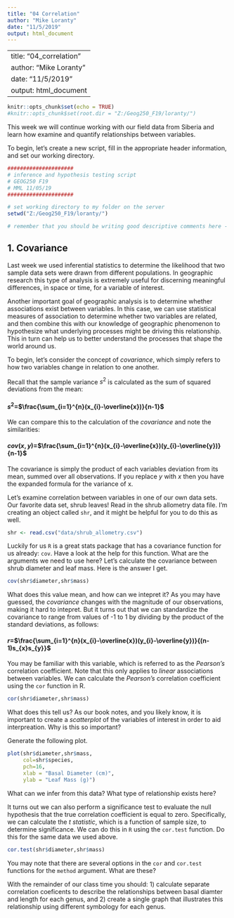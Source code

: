 ```yaml
---
title: "04 Correlation"
author: "Mike Loranty"
date: "11/5/2019"
output: html_document
---
```

---
title: "04_correlation"
author: "Mike Loranty"
date: "11/5/2019"
output: html_document
---


```r
knitr::opts_chunk$set(echo = TRUE)
#knitr::opts_chunk$set(root.dir = "Z:/Geog250_F19/loranty/")
```

This week we will continue working with our field data from Siberia and learn how examine and quantify relationships between variables.

To begin, let's create a new script, fill in the appropriate header information, and set our working directory.
```r
#####################
# inference and hypothesis testing script
# GEOG250 F19
# MML 11/05/19
#####################

# set working directory to my folder on the server
setwd("Z:/Geog250_F19/loranty/")

# remember that you should be writing good descriptive comments here - these are your notes!

```

## 1. Covariance

Last week we used inferential statistics to determine the likelihood that two sample data sets were drawn from different populations. In geographic research this type of analysis is extremely useful for discerning meaningful differences, in space or time, for a variable of interest. 

Another important goal of geographic analysis is to determine whether associations exist between variables. In this case, we can use statistical measures of association to determine whether two variables are related, and then combine this with our knowledge of geographic phenomenon to hypothesize what underlying processes might be driving this relationship. This in turn can help us to better understand the processes that shape the world around us. 

To begin, let's consider the concept of *covariance*, which simply refers to how two variables change in relation to one another. 

Recall that the sample variance $s^{2}$ is calculated as the sum of squared deviations from the mean: 


####   $s^{2}$=$\frac{\sum_{i=1}^{n}(x_{i}-\overline{x})}{n-1}$


We can compare this to the calculation of the *covariance* and note the similarities: 

####   $cov(x,y)$=$\frac{\sum_{i=1}^{n}(x_{i}-\overline{x})(y_{i}-\overline{y})}{n-1}$

The covariance is simply the product of each variables deviation from its mean, summed over all observations. If you replace *y* with *x* then you have the expanded formula for the variance of x. 

Let's examine correlation between variables in one of our own data sets. Our favorite data set, shrub leaves! Read in the shrub allometry data file. I'm creating an object called `shr`, and it might be helpful for you to do this as well. 

```r
shr <- read.csv("data/shrub_allometry.csv")
```

Luckily for us `R` is a great stats package that has a covariance function for us already: `cov`. Have a look at the help for this function. What are the arguments we need to use here? Let's calculate the covariance between shrub diameter and leaf mass. Here is the answer I get. 

```r
cov(shr$diameter,shr$mass)
```

What does this value mean, and how can we intepret it? As you may have guessed, the *covariance* changes with the magnitude of our observations, making it hard to intepret. But it turns out that we can standardize the covariance to range from values of -1 to 1 by dividing by the product of the standard deviations, as follows: 


####   $r$=$\frac{\sum_{i=1}^{n}(x_{i}-\overline{x})(y_{i}-\overline{y})}{(n-1)s_{x}s_{y}}$

You may be familiar with this variable, which is referred to as the *Pearson's* correlation coefficient. Note that this only applies to *linear* associations between variables. We can calculate the *Pearson's* correlation coefficient using the `cor` function in R. 

```r
cor(shr$diameter,shr$mass)
```

What does this tell us? As our book notes, and you likely know, it is important to create a *scatterplot* of the variables of interest in order to aid interpreation. Why is this so important? 

Generate the following plot. 

```r
plot(shr$diameter,shr$mass,
     col=shr$species,
     pch=16,
     xlab = "Basal Diameter (cm)",
     ylab = "Leaf Mass (g)")

```

What can we infer from this data? What type of relationship exists here? 


It turns out we can also perform a significance test to evaluate the null hypothesis that the true correlation coefficient is equal to zero. Specifically, we can calculate the *t statistic*, which is a function of sample size, to determine significance. We can do this in `R` using the `cor.test` function. Do this for the same data we used above. 

```r
cor.test(shr$diameter,shr$mass)
```


You may note that there are several options in the `cor` and `cor.test` functions for the `method` argument. What are these? 

With the remainder of our class time you should: 1) calculate separate correlation coeficents to describe the relationships between basal diamter and length for each genus, and 2) create a single graph that illustrates this relationship using different symbology for each genus. 


